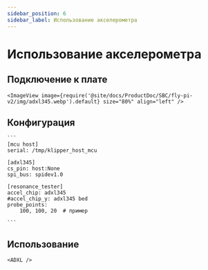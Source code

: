 ```yaml
---
sidebar_position: 6
sidebar_label: Использование акселерометра
---
```




# Использование акселерометра

## Подключение к плате

    <ImageView image={require('@site/docs/ProductDoc/SBC/fly-pi-v2/img/adxl345.webp').default} size="80%" align="left" />


## Конфигурация

    ```
    [mcu host]
    serial: /tmp/klipper_host_mcu

    [adxl345]
    cs_pin: host:None
    spi_bus: spidev1.0

    [resonance_tester]
    accel_chip: adxl345
    #accel_chip_y: adxl345 bed
    probe_points:
        100, 100, 20  # пример

    ```

## Использование

    <ADXL />